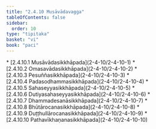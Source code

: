 ```yaml
---
title: "2.4.10 Musāvādavagga"
tableOfContents: false
sidebar:
  order: 10
type: "tipitaka"
basket: "vi"
book: "paci"
---
```



<DynamicBreadcrumb />



<TableOfContents book="paci" section="2.4.10">
* [2.4.10.1 Musāvādasikkhāpada](2-4-10/2-4-10-1)
* [2.4.10.2 Omasavādasikkhāpada](2-4-10/2-4-10-2)
* [2.4.10.3 Pesuññasikkhāpada](2-4-10/2-4-10-3)
* [2.4.10.4 Padasodhammasikkhāpada](2-4-10/2-4-10-4)
* [2.4.10.5 Sahaseyyasikkhāpada](2-4-10/2-4-10-5)
* [2.4.10.6 Dutiyasahaseyyasikkhāpada](2-4-10/2-4-10-6)
* [2.4.10.7 Dhammadesanāsikkhāpada](2-4-10/2-4-10-7)
* [2.4.10.8 Bhūtārocanasikkhāpada](2-4-10/2-4-10-8)
* [2.4.10.9 Duṭṭhullārocanasikkhāpada](2-4-10/2-4-10-9)
* [2.4.10.10 Pathavīkhaṇanasikkhāpada](2-4-10/2-4-10-10)
</TableOfContents>